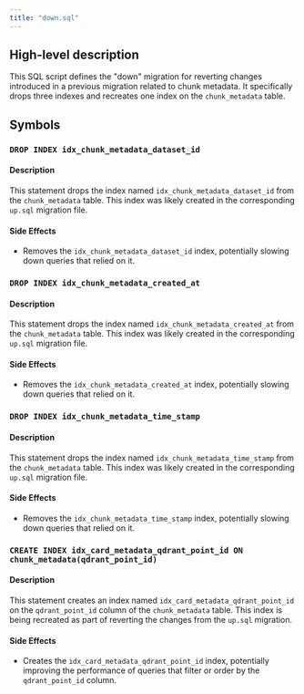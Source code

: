 ```yaml
---
title: "down.sql"
---
```


## High-level description
This SQL script defines the "down" migration for reverting changes introduced in a previous migration related to chunk metadata. It specifically drops three indexes and recreates one index on the `chunk_metadata` table.

## Symbols

### `DROP INDEX idx_chunk_metadata_dataset_id`
#### Description
This statement drops the index named `idx_chunk_metadata_dataset_id` from the `chunk_metadata` table. This index was likely created in the corresponding `up.sql` migration file.

#### Side Effects
- Removes the `idx_chunk_metadata_dataset_id` index, potentially slowing down queries that relied on it.

### `DROP INDEX idx_chunk_metadata_created_at`
#### Description
This statement drops the index named `idx_chunk_metadata_created_at` from the `chunk_metadata` table. This index was likely created in the corresponding `up.sql` migration file.

#### Side Effects
- Removes the `idx_chunk_metadata_created_at` index, potentially slowing down queries that relied on it.

### `DROP INDEX idx_chunk_metadata_time_stamp`
#### Description
This statement drops the index named `idx_chunk_metadata_time_stamp` from the `chunk_metadata` table. This index was likely created in the corresponding `up.sql` migration file.

#### Side Effects
- Removes the `idx_chunk_metadata_time_stamp` index, potentially slowing down queries that relied on it.

### `CREATE INDEX idx_card_metadata_qdrant_point_id ON chunk_metadata(qdrant_point_id)`
#### Description
This statement creates an index named `idx_card_metadata_qdrant_point_id` on the `qdrant_point_id` column of the `chunk_metadata` table. This index is being recreated as part of reverting the changes from the `up.sql` migration.

#### Side Effects
- Creates the `idx_card_metadata_qdrant_point_id` index, potentially improving the performance of queries that filter or order by the `qdrant_point_id` column. 
